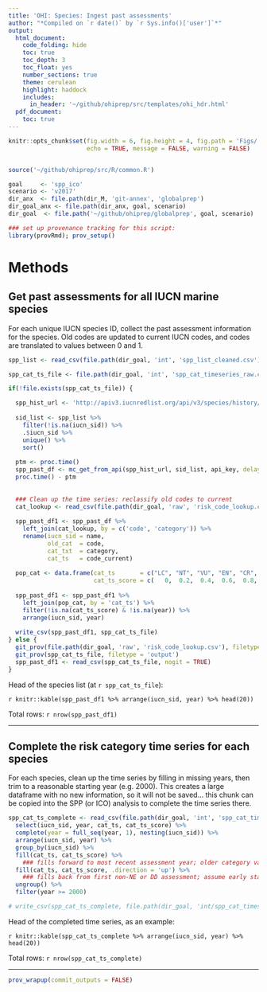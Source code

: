 ```yaml
---
title: 'OHI: Species: Ingest past assessments'
author: "*Compiled on `r date()` by `r Sys.info()['user']`*"
output: 
  html_document:
    code_folding: hide
    toc: true
    toc_depth: 3
    toc_float: yes
    number_sections: true
    theme: cerulean
    highlight: haddock
    includes: 
      in_header: '~/github/ohiprep/src/templates/ohi_hdr.html'
  pdf_document:
    toc: true
---
```


``` r

knitr::opts_chunk$set(fig.width = 6, fig.height = 4, fig.path = 'Figs/',
                      echo = TRUE, message = FALSE, warning = FALSE)


source('~/github/ohiprep/src/R/common.R')

goal     <- 'spp_ico'
scenario <- 'v2017'
dir_anx  <- file.path(dir_M, 'git-annex', 'globalprep')
dir_goal_anx <- file.path(dir_anx, goal, scenario) 
dir_goal  <- file.path('~/github/ohiprep/globalprep', goal, scenario)

### set up provenance tracking for this script:
library(provRmd); prov_setup()

```


# Methods

## Get past assessments for all IUCN marine species

For each unique IUCN species ID, collect the past assessment information for the species.  Old codes are updated to current IUCN codes, and codes are translated to values between 0 and 1.

``` r

spp_list <- read_csv(file.path(dir_goal, 'int', 'spp_list_cleaned.csv'))

spp_cat_ts_file <- file.path(dir_goal, 'int', 'spp_cat_timeseries_raw.csv')

if(!file.exists(spp_cat_ts_file)) {

  spp_hist_url <- 'http://apiv3.iucnredlist.org/api/v3/species/history/id/%s?token=%s'
  
  sid_list <- spp_list %>%
    filter(!is.na(iucn_sid)) %>% 
    .$iucn_sid %>%
    unique() %>%
    sort()
    
  ptm <- proc.time()
  spp_past_df <- mc_get_from_api(spp_hist_url, sid_list, api_key, delay = 1, cores = 16)
  proc.time() - ptm
  
  
  ### Clean up the time series: reclassify old codes to current
  cat_lookup <- read_csv(file.path(dir_goal, 'raw', 'risk_code_lookup.csv'))
  
  spp_past_df1 <- spp_past_df %>%
    left_join(cat_lookup, by = c('code', 'category')) %>%
    rename(iucn_sid = name,
           old_cat  = code,
           cat_txt  = category,
           cat_ts   = code_current)
  
  pop_cat <- data.frame(cat_ts       = c("LC", "NT", "VU", "EN", "CR", "EX", "NE", "DD"), 
                        cat_ts_score = c(   0,  0.2,  0.4,  0.6,  0.8,  1.0,  NA,   NA))
    
  spp_past_df1 <- spp_past_df1 %>% 
    left_join(pop_cat, by = 'cat_ts') %>%
    filter(!is.na(cat_ts_score) & !is.na(year)) %>%
    arrange(iucn_sid, year)
  
  write_csv(spp_past_df1, spp_cat_ts_file)
} else {
  git_prov(file.path(dir_goal, 'raw', 'risk_code_lookup.csv'), filetype = 'input')
  git_prov(spp_cat_ts_file, filetype = 'output')
  spp_past_df1 <- read_csv(spp_cat_ts_file, nogit = TRUE)
}

```

Head of the species list (at `r spp_cat_ts_file`):

`r knitr::kable(spp_past_df1 %>% arrange(iucn_sid, year) %>% head(20))`

Total rows: `r nrow(spp_past_df1)`

-----

## Complete the risk category time series for each species

For each species, clean up the time series by filling in missing years, then trim to a reasonable starting year (e.g. 2000).  This creates a large dataframe with no new information, so it will not be saved... this chunk can be copied into the SPP (or ICO) analysis to complete the time series there.

``` r

spp_cat_ts_complete <- read_csv(file.path(dir_goal, 'int', 'spp_cat_timeseries_raw.csv')) %>%
  select(iucn_sid, year, cat_ts, cat_ts_score) %>%
  complete(year = full_seq(year, 1), nesting(iucn_sid)) %>%
  arrange(iucn_sid, year) %>%
  group_by(iucn_sid) %>%
  fill(cat_ts, cat_ts_score) %>%                    
    ### fills forward to most recent assessment year; older category valid til new assessment
  fill(cat_ts, cat_ts_score, .direction = 'up') %>% 
    ### fills back from first non-NE or DD assessment; assume early status is same as first assessment
  ungroup() %>%
  filter(year >= 2000)

# write_csv(spp_cat_ts_complete, file.path(dir_goal, 'int/spp_cat_timeseries.csv'))

```

Head of the completed time series, as an example:

`r knitr::kable(spp_cat_ts_complete %>% arrange(iucn_sid, year) %>% head(20))`

Total rows: `r nrow(spp_cat_ts_complete)`

-----

``` r
prov_wrapup(commit_outputs = FALSE)
```
